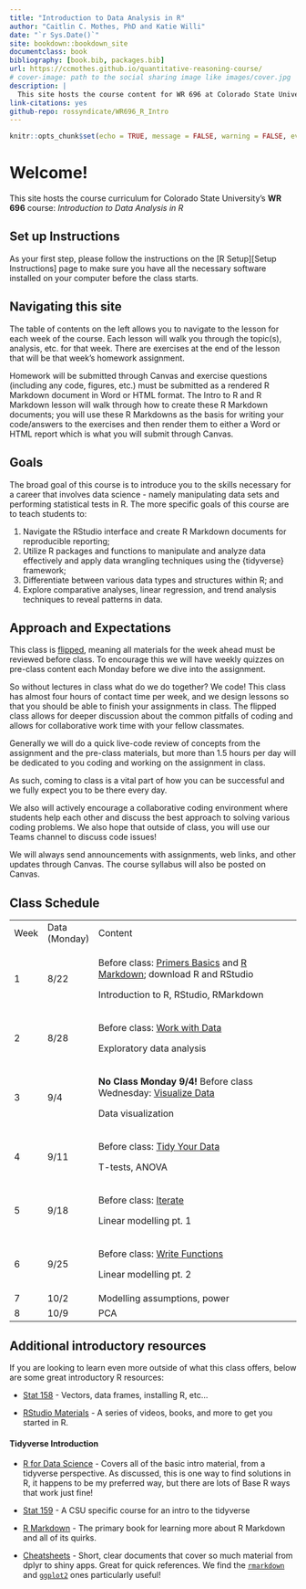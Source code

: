 ```yaml
---
title: "Introduction to Data Analysis in R"
author: "Caitlin C. Mothes, PhD and Katie Willi"
date: "`r Sys.Date()`"
site: bookdown::bookdown_site
documentclass: book
bibliography: [book.bib, packages.bib]
url: https://ccmothes.github.io/quantitative-reasoning-course/
# cover-image: path to the social sharing image like images/cover.jpg
description: |
  This site hosts the course content for WR 696 at Colorado State University.
link-citations: yes
github-repo: rossyndicate/WR696_R_Intro
---
```


```r
knitr::opts_chunk$set(echo = TRUE, message = FALSE, warning = FALSE, eval = TRUE)
```

# Welcome!

This site hosts the course curriculum for Colorado State University's **WR 696** course: *Introduction to Data Analysis in R*

## Set up Instructions {.unnumbered}

As your first step, please follow the instructions on the [R Setup][Setup Instructions] page to make sure you have all the necessary software installed on your computer before the class starts.

## Navigating this site {.unnumbered}

The table of contents on the left allows you to navigate to the lesson for each week of the course. Each lesson will walk you through the topic(s), analysis, etc. for that week. There are exercises at the end of the lesson that will be that week's homework assignment.

Homework will be submitted through Canvas and exercise questions (including any code, figures, etc.) must be submitted as a rendered R Markdown document in Word or HTML format. The Intro to R and R Markdown lesson will walk through how to create these R Markdown documents; you will use these R Markdowns as the basis for writing your code/answers to the exercises and then render them to either a Word or HTML report which is what you will submit through Canvas.

## Goals {.unnumbered}

The broad goal of this course is to introduce you to the skills necessary for a career that involves data science - namely manipulating data sets and performing statistical tests in R. The more specific goals of this course are to teach students to:

1.  Navigate the RStudio interface and create R Markdown documents for reproducible reporting;
2.  Utilize R packages and functions to manipulate and analyze data effectively and apply data wrangling techniques using the {tidyverse} framework;
3.  Differentiate between various data types and structures within R; and
4.  Explore comparative analyses, linear regression, and trend analysis techniques to reveal patterns in data.

## Approach and Expectations {.unnumbered}

This class is [flipped](https://ieeexplore.ieee.org/document/7344151), meaning all materials for the week ahead must be reviewed before class. To encourage this we will have weekly quizzes on pre-class content each Monday before we dive into the assignment.

So without lectures in class what do we do together? We code! This class has almost four hours of contact time per week, and we design lessons so that you should be able to finish your assignments in class. The flipped class allows for deeper discussion about the common pitfalls of coding and allows for collaborative work time with your fellow classmates.

Generally we will do a quick live-code review of concepts from the assignment and the pre-class materials, but more than 1.5 hours per day will be dedicated to you coding and working on the assignment in class.

As such, coming to class is a vital part of how you can be successful and we fully expect you to be there every day.

We also will actively encourage a collaborative coding environment where students help each other and discuss the best approach to solving various coding problems. We also hope that outside of class, you will use our Teams channel to discuss code issues!

We will always send announcements with assignments, web links, and other updates through Canvas. The course syllabus will also be posted on Canvas.

## Class Schedule {.unnumbered}

+------+---------------+----------------------------------------------------------------------------------------------------------------------------------------------------------------------------------------------------------------------------------------------------------------------+
| Week | Data (Monday) | Content                                                                                                                                                                                                                                                              |
+------+---------------+----------------------------------------------------------------------------------------------------------------------------------------------------------------------------------------------------------------------------------------------------------------------+
| 1    | 8/22          | Before class: [Primers Basics](https://posit.cloud/learn/primers/1) and [R Markdown](https://rmarkdown.rstudio.com/lesson-1.html?_gl=1*10u3rje*_ga*NzUxNjg2ODAzLjE2OTE1MTIzMzk.*_ga_2C0WZ1JHG0*MTY5MTUxNjA2OC4yLjEuMTY5MTUxNjU2Ni4wLjAuMA..); download R and RStudio |
|      |               |                                                                                                                                                                                                                                                                      |
|      |               | Introduction to R, RStudio, RMarkdown                                                                                                                                                                                                                                |
+------+---------------+----------------------------------------------------------------------------------------------------------------------------------------------------------------------------------------------------------------------------------------------------------------------+
| 2    | 8/28          | Before class: [Work with Data](https://posit.cloud/learn/primers/2)                                                                                                                                                                                                  |
|      |               |                                                                                                                                                                                                                                                                      |
|      |               | Exploratory data analysis                                                                                                                                                                                                                                            |
+------+---------------+----------------------------------------------------------------------------------------------------------------------------------------------------------------------------------------------------------------------------------------------------------------------+
| 3    | 9/4           | **No Class Monday 9/4!** Before class Wednesday: [Visualize Data](https://posit.cloud/learn/primers/3)                                                                                                                                                               |
|      |               |                                                                                                                                                                                                                                                                      |
|      |               | Data visualization                                                                                                                                                                                                                                                   |
+------+---------------+----------------------------------------------------------------------------------------------------------------------------------------------------------------------------------------------------------------------------------------------------------------------+
| 4    | 9/11          | Before class: [Tidy Your Data](https://posit.cloud/learn/primers/4)                                                                                                                                                                                                  |
|      |               |                                                                                                                                                                                                                                                                      |
|      |               | T-tests, ANOVA                                                                                                                                                                                                                                                       |
+------+---------------+----------------------------------------------------------------------------------------------------------------------------------------------------------------------------------------------------------------------------------------------------------------------+
| 5    | 9/18          | Before class: [Iterate](https://posit.cloud/learn/primers/5)                                                                                                                                                                                                         |
|      |               |                                                                                                                                                                                                                                                                      |
|      |               | Linear modelling pt. 1                                                                                                                                                                                                                                               |
+------+---------------+----------------------------------------------------------------------------------------------------------------------------------------------------------------------------------------------------------------------------------------------------------------------+
| 6    | 9/25          | Before class: [Write Functions](https://posit.cloud/learn/primers/6)                                                                                                                                                                                                 |
|      |               |                                                                                                                                                                                                                                                                      |
|      |               | Linear modelling pt. 2                                                                                                                                                                                                                                               |
+------+---------------+----------------------------------------------------------------------------------------------------------------------------------------------------------------------------------------------------------------------------------------------------------------------+
| 7    | 10/2          | Modelling assumptions, power                                                                                                                                                                                                                                         |
+------+---------------+----------------------------------------------------------------------------------------------------------------------------------------------------------------------------------------------------------------------------------------------------------------------+
| 8    | 10/9          | PCA                                                                                                                                                                                                                                                                  |
+------+---------------+----------------------------------------------------------------------------------------------------------------------------------------------------------------------------------------------------------------------------------------------------------------------+

## Additional introductory resources {.unnumbered}

If you are looking to learn even more outside of what this class offers, below are some great introductory R resources:

-   [Stat 158](https://csu-r.github.io/Module1/) - Vectors, data frames, installing R, etc...

-   [RStudio Materials](https://education.rstudio.com/learn/beginner/) - A series of videos, books, and more to get you started in R.

#### Tidyverse Introduction

-   [R for Data Science](https://r4ds.had.co.nz/introduction.html) - Covers all of the basic intro material, from a tidyverse perspective. As discussed, this is one way to find solutions in R, it happens to be my preferred way, but there are lots of Base R ways that work just fine!

-   [Stat 159](https://csu-r.github.io/Module2/) - A CSU specific course for an intro to the tidyverse

-   [R Markdown](https://bookdown.org/yihui/rmarkdown/#preface) - The primary book for learning more about R Markdown and all of its quirks.

-   [Cheatsheets](https://www.rstudio.com/resources/cheatsheets/) - Short, clear documents that cover so much material from dplyr to shiny apps. Great for quick references. We find the [`rmarkdown`](https://rstudio.github.io/cheatsheets/html/rmarkdown.html?_gl=1*1f2w4s3*_ga*MTc5NTY0NDA0Mi4xNjg2MzQ0MDUy*_ga_2C0WZ1JHG0*MTY5MTk1OTY1Ni42LjAuMTY5MTk1OTY1Ni4wLjAuMA..) and [`ggplot2`](https://rstudio.github.io/cheatsheets/html/data-visualization.html?_gl=1*1f2w4s3*_ga*MTc5NTY0NDA0Mi4xNjg2MzQ0MDUy*_ga_2C0WZ1JHG0*MTY5MTk1OTY1Ni42LjAuMTY5MTk1OTY1Ni4wLjAuMA..) ones particularly useful!
